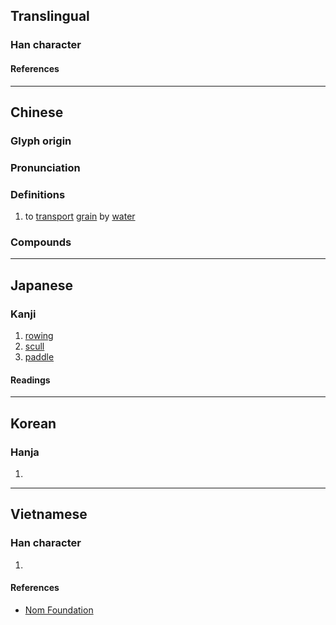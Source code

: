 {{character info}}
==Translingual==

===Han character===
{{Han char|rn=85|rad=水|as=11|sn=14|four=35166|canj=ETWA|ids=⿰氵曹}}

====References====
{{Han ref|kx=0645.240|dkj=18131|dj=1055.010|hdz=31718.020|uh=6F15}}

----

==Chinese==
{{zh-forms}}

===Glyph origin===
{{Han etym}}

===Pronunciation===
{{zh-pron
|m=cáo
|c=cou4
|h=pfs=
|md=
|mn=chô
|w=
|mc=y
|oc=y
|cat=v,n
}}

===Definitions===
{{zh-hanzi}}

# to [[transport]] [[grain]] by [[water]]

===Compounds===
{{zh-der|漕渠|漕運|漕糧|漕米|漕河|漕轉|運漕|轉漕}}

----

==Japanese==

===Kanji===
{{ja-kanji|grade=n|rs=水11}}

# [[rowing]]
# [[scull]]
# [[paddle]]

====Readings====
{{ja-readings
|on=そう
|kun=こ-ぐ, はこ-ぶ
}}

----

==Korean==

===Hanja===
{{ko-hanja|조}}

# {{rfdef|ko|sort=水11}}

----

==Vietnamese==

===Han character===
{{vi-readings|rs=水11|reading=tảo}}

# {{rfdef|vi|sort=水11}}

====References====
*[http://nomfoundation.org/common/nom_details.php?codepoint=6f15 Nom Foundation]